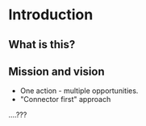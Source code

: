# Introduction

## What is this?

## Mission and vision

- One action - multiple opportunities.
- "Connector first" approach

....???